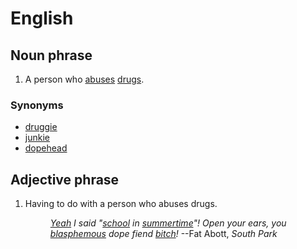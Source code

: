 =English=

==Noun phrase==

# A person who [[abuse]]s [[drug]]s.

===Synonyms===
*[[druggie]]
*[[junkie]]
*[[dopehead]]

==Adjective phrase==

# Having to do with a person who abuses drugs.
#: ''[[yeah|Yeah]] I said "[[school]] in [[summertime]]"! Open your ears, you [[blasphemous]] dope fiend [[bitch]]!'' --Fat Abott, ''South Park''